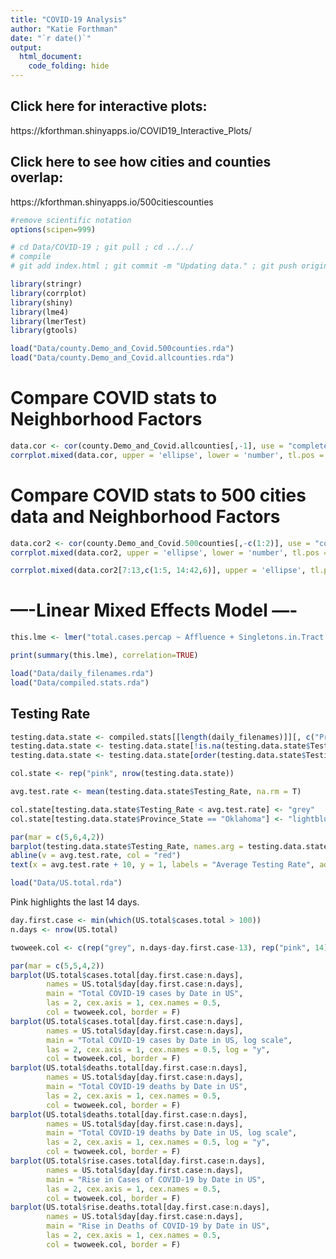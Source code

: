 ```yaml
---
title: "COVID-19 Analysis"
author: "Katie Forthman"
date: "`r date()`"
output: 
  html_document:
    code_folding: hide
---
```

## Click here for interactive plots:

https://kforthman.shinyapps.io/COVID19_Interactive_Plots/

## Click here to see how cities and counties overlap:

https://kforthman.shinyapps.io/500citiescounties

```r
#remove scientific notation
options(scipen=999)
```

```r
# cd Data/COVID-19 ; git pull ; cd ../../
# compile
# git add index.html ; git commit -m "Updating data." ; git push origin master
```

```r
library(stringr)
library(corrplot)
library(shiny)
library(lme4)
library(lmerTest)
library(gtools)
```

```r

load("Data/county.Demo_and_Covid.500counties.rda")
load("Data/county.Demo_and_Covid.allcounties.rda")

```

# Compare COVID stats to Neighborhood Factors
```r
data.cor <- cor(county.Demo_and_Covid.allcounties[,-1], use = "complete.obs", method = "spearman")
corrplot.mixed(data.cor, upper = 'ellipse', lower = 'number', tl.pos = 'lt', tl.cex = 1, lower.col = "black", number.cex = 0.5)
```

# Compare COVID stats to 500 cities data and Neighborhood Factors
```r
data.cor2 <- cor(county.Demo_and_Covid.500counties[,-c(1:2)], use = "complete.obs", method = "spearman")
corrplot.mixed(data.cor2, upper = 'ellipse', lower = 'number', tl.pos = 'lt', tl.cex = 1, lower.col = "black", number.cex = 0.5)
```

```r
corrplot.mixed(data.cor2[7:13,c(1:5, 14:42,6)], upper = 'ellipse', tl.pos = 'lt', tl.cex = 1, lower.col = "black", number.cex = 0.5)
```


# ----Linear Mixed Effects Model  ----

```r
this.lme <- lmer("total.cases.percap ~ Affluence + Singletons.in.Tract + Seniors.in.Tract + African.Americans.in.Tract + Noncitizens.in.Tract + High.BP + Binge.Drinking + Cancer + Asthma + Heart.Disease + COPD + Smoking + Diabetes + No.Physical.Activity + Obesity + Poor.Sleeping.Habits + Poor.Mental.Health + Testing_Rate + Hospitalization_Rate + (1 | stateID)", data = county.Demo_and_Covid.500counties)

print(summary(this.lme), correlation=TRUE)
```

```r

load("Data/daily_filenames.rda")
load("Data/compiled.stats.rda")

```

## Testing Rate
```r
testing.data.state <- compiled.stats[[length(daily_filenames)]][, c("Province_State", "Testing_Rate")]
testing.data.state <- testing.data.state[!is.na(testing.data.state$Testing_Rate),]
testing.data.state <- testing.data.state[order(testing.data.state$Testing_Rate),]

col.state <- rep("pink", nrow(testing.data.state))

avg.test.rate <- mean(testing.data.state$Testing_Rate, na.rm = T)

col.state[testing.data.state$Testing_Rate < avg.test.rate] <- "grey"
col.state[testing.data.state$Province_State == "Oklahoma"] <- "lightblue"

par(mar = c(5,6,4,2))
barplot(testing.data.state$Testing_Rate, names.arg = testing.data.state$Province_State, horiz = T, main = "Testing Rate by State", las = 2, cex.axis = 1, cex.names = 0.5, col = col.state, border = F, xlab = "Total number of people tested per 100,000 persons.")
abline(v = avg.test.rate, col = "red")
text(x = avg.test.rate + 10, y = 1, labels = "Average Testing Rate", adj = c(0, 0.5), col = "red")
```

```r

load("Data/US.total.rda")

```

Pink highlights the last 14 days.

```r
day.first.case <- min(which(US.total$cases.total > 100))
n.days <- nrow(US.total)

twoweek.col <- c(rep("grey", n.days-day.first.case-13), rep("pink", 14))

par(mar = c(5,5,4,2))
barplot(US.total$cases.total[day.first.case:n.days], 
        names = US.total$day[day.first.case:n.days],
        main = "Total COVID-19 cases by Date in US", 
        las = 2, cex.axis = 1, cex.names = 0.5,
        col = twoweek.col, border = F)
barplot(US.total$cases.total[day.first.case:n.days], 
        names = US.total$day[day.first.case:n.days],
        main = "Total COVID-19 cases by Date in US, log scale", 
        las = 2, cex.axis = 1, cex.names = 0.5, log = "y",
        col = twoweek.col, border = F)
barplot(US.total$deaths.total[day.first.case:n.days], 
        names = US.total$day[day.first.case:n.days],
        main = "Total COVID-19 deaths by Date in US", 
        las = 2, cex.axis = 1, cex.names = 0.5,
        col = twoweek.col, border = F)
barplot(US.total$deaths.total[day.first.case:n.days], 
        names = US.total$day[day.first.case:n.days],
        main = "Total COVID-19 deaths by Date in US, log scale", 
        las = 2, cex.axis = 1, cex.names = 0.5, log = "y",
        col = twoweek.col, border = F)
barplot(US.total$rise.cases.total[day.first.case:n.days], 
        names = US.total$day[day.first.case:n.days],
        main = "Rise in Cases of COVID-19 by Date in US", 
        las = 2, cex.axis = 1, cex.names = 0.5,
        col = twoweek.col, border = F)
barplot(US.total$rise.deaths.total[day.first.case:n.days], 
        names = US.total$day[day.first.case:n.days],
        main = "Rise in Deaths of COVID-19 by Date in US", 
        las = 2, cex.axis = 1, cex.names = 0.5,
        col = twoweek.col, border = F)
```